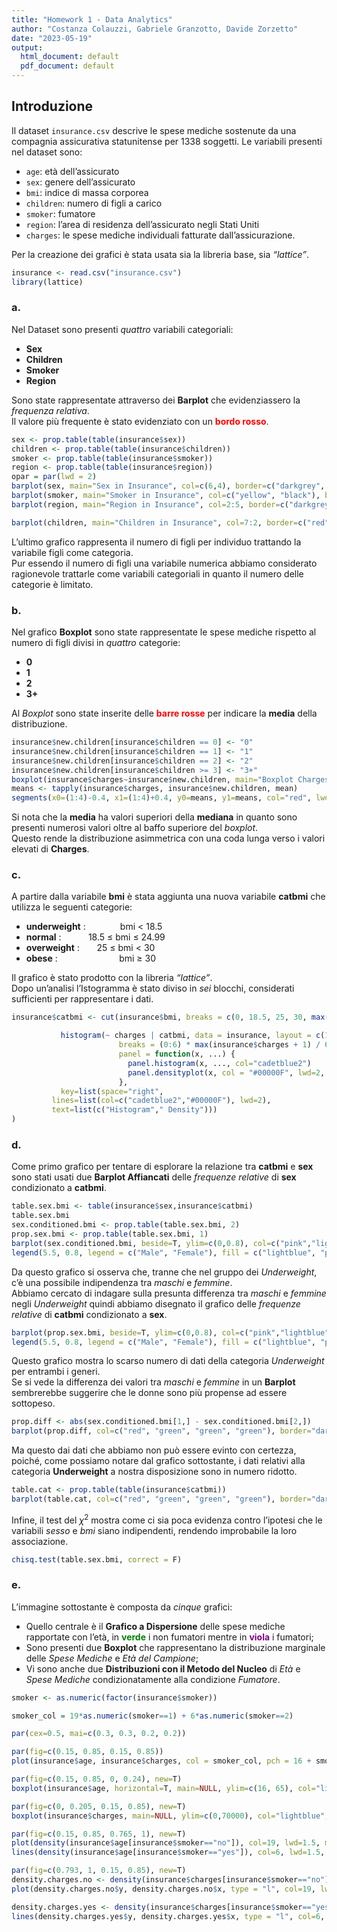 ```yaml
---
title: "Homework 1 - Data Analytics"
author: "Costanza Colauzzi, Gabriele Granzotto, Davide Zorzetto"
date: "2023-05-19"
output:
  html_document: default
  pdf_document: default
---
```


## Introduzione

Il dataset $\texttt{insurance.csv}$ descrive le spese mediche sostenute da una compagnia assicurativa statunitense per 1338 soggetti. Le variabili presenti nel dataset sono:

-   $\texttt{age}$: età dell'assicurato
-   $\texttt{sex}$: genere dell'assicurato
-   $\texttt{bmi}$: indice di massa corporea
-   $\texttt{children}$: numero di figli a carico
-   $\texttt{smoker}$: fumatore
-   $\texttt{region}$: l'area di residenza dell'assicurato negli Stati Uniti
-   $\texttt{charges}$: le spese mediche individuali fatturate dall'assicurazione.

Per la creazione dei grafici è stata usata sia la libreria base, sia *"lattice"*.

```r
insurance <- read.csv("insurance.csv")
library(lattice)
```

### a.

Nel Dataset sono presenti *quattro* variabili categoriali:

-   **Sex**
-   **Children**
-   **Smoker**
-   **Region**

Sono state rappresentate attraverso dei **Barplot** che evidenziassero la *frequenza relativa*.\
Il valore più frequente è stato evidenziato con un [**bordo rosso**]{style="color:red"}.

```r
sex <- prop.table(table(insurance$sex))
children <- prop.table(table(insurance$children))
smoker <- prop.table(table(insurance$smoker))
region <- prop.table(table(insurance$region))
opar = par(lwd = 2)
barplot(sex, main="Sex in Insurance", col=c(6,4), border=c("darkgrey", "red")) 
barplot(smoker, main="Smoker in Insurance", col=c("yellow", "black"), border=c("red", "darkgrey"))
barplot(region, main="Region in Insurance", col=2:5, border=c("darkgrey","darkgrey","red", "darkgrey"))

barplot(children, main="Children in Insurance", col=7:2, border=c("red", "darkgrey", "darkgrey", "darkgrey", "darkgrey", "darkgrey"))
```

L'ultimo grafico rappresenta il numero di figli per individuo trattando la variabile figli come categoria. \
Pur essendo il numero di figli una variabile numerica abbiamo considerato ragionevole trattarle come variabili categoriali in quanto il numero delle categorie è limitato.


### b.

Nel grafico **Boxplot** sono state rappresentate le spese mediche rispetto al numero di figli divisi in *quattro* categorie:

-   **0**
-   **1**
-   **2**
-   **3+**

Al *Boxplot* sono state inserite delle [**barre rosse**]{style="color:Red"} per indicare la **media** della distribuzione.

```r
insurance$new.children[insurance$children == 0] <- "0"
insurance$new.children[insurance$children == 1] <- "1"
insurance$new.children[insurance$children == 2] <- "2"
insurance$new.children[insurance$children >= 3] <- "3+"
boxplot(insurance$charges~insurance$new.children, main="Boxplot Charges/Children", xlab="Children", ylab="Charges", col="yellow", border="darkblue")
means <- tapply(insurance$charges, insurance$new.children, mean)
segments(x0=(1:4)-0.4, x1=(1:4)+0.4, y0=means, y1=means, col="red", lwd=2.5)

```

Si nota che la **media** ha valori superiori della **mediana** in quanto sono presenti numerosi valori oltre al baffo superiore del *boxplot*. \
Questo rende la distribuzione asimmetrica con una coda lunga verso i valori elevati di **Charges**.

### c.

A partire dalla variabile **bmi** è stata aggiunta una nuova variabile **catbmi** che utilizza le seguenti categorie:

-   **underweight** :              bmi $<$ 18.5
-   **normal** :           18.5 $\leq$ bmi $\leq$ 24.99
-   **overweight** :       25 $\leq$ bmi $<$ 30
-   **obese** :                         bmi $\geq$ 30

Il grafico è stato prodotto con la libreria *"lattice"*.\
Dopo un'analisi l'Istogramma è stato diviso in *sei* blocchi, considerati sufficienti per rappresentare i dati.

```r

insurance$catbmi <- cut(insurance$bmi, breaks = c(0, 18.5, 25, 30, max(insurance$bmi) + 1), labels = c("Underweight", "Normal", "Overweight", "Obese"))

           histogram(~ charges | catbmi, data = insurance, layout = c(1, 4),
                        breaks = (0:6) * max(insurance$charges + 1) / 6, aspect = 0.2, type = "density",
                        panel = function(x, ...) {
                          panel.histogram(x, ..., col="cadetblue2")
                          panel.densityplot(x, col = "#00000F", lwd=2, ...)
                        },
           key=list(space="right",
         lines=list(col=c("cadetblue2","#00000F"), lwd=2),
         text=list(c("Histogram"," Density")))
)
```

### d.

Come primo grafico per tentare di esplorare la relazione tra **catbmi** e **sex** sono stati usati due **Barplot Affiancati** delle *frequenze relative* di **sex** condizionato a **catbmi**.\

```r
table.sex.bmi <- table(insurance$sex,insurance$catbmi)
table.sex.bmi
sex.conditioned.bmi <- prop.table(table.sex.bmi, 2)
prop.sex.bmi <- prop.table(table.sex.bmi, 1)
barplot(sex.conditioned.bmi, beside=T, ylim=c(0,0.8), col=c("pink","lightblue","pink","lightblue","pink","lightblue","pink","lightblue"), main="Grafico a Barre Sex~Catbmi")
legend(5.5, 0.8, legend = c("Male", "Female"), fill = c("lightblue", "pink"))
```

Da questo grafico si osserva che, tranne che nel gruppo dei *Underweight*, c'è una possibile indipendenza tra *maschi* e *femmine*.\
Abbiamo cercato di indagare sulla presunta differenza tra *maschi* e *femmine* negli *Underweight* quindi abbiamo disegnato il grafico delle *frequenze relative* di **catbmi** condizionato a **sex**.\

```r
barplot(prop.sex.bmi, beside=T, ylim=c(0,0.8), col=c("pink","lightblue","pink","lightblue","pink","lightblue","pink","lightblue"), main="Grafico a Barre Catbmi~Sex")
legend(5.5, 0.8, legend = c("Male", "Female"), fill = c("lightblue", "pink"))
```

Questo grafico mostra lo scarso numero di dati della categoria *Underweight* per entrambi i generi.\
Se si vede la differenza dei valori tra *maschi* e *femmine* in un **Barplot** sembrerebbe suggerire che le donne sono più propense ad essere sottopeso.\

```r
prop.diff <- abs(sex.conditioned.bmi[1,] - sex.conditioned.bmi[2,])
barplot(prop.diff, col=c("red", "green", "green", "green"), border="darkgrey", main="Differenze tra Maschi e Femmine nel Grafico Sex~Catbmi")
```

Ma questo dai dati che abbiamo non può essere evinto con certezza, poiché, come possiamo notare dal grafico sottostante, i dati relativi alla categoria **Underweight** a nostra disposizione sono in numero ridotto.

```r

table.cat <- prop.table(table(insurance$catbmi))
barplot(table.cat, col=c("red", "green", "green", "green"), border="darkgrey", main="Distribuzione dei dati nelle varie categorie di Catbmi")
```

Infine, il test del $\chi^2$ mostra come ci sia poca evidenza contro l'ipotesi che le variabili *sesso* e *bmi* siano indipendenti, rendendo improbabile la loro associazione.

```r
chisq.test(table.sex.bmi, correct = F)
```

### e.

L'immagine sottostante è composta da *cinque* grafici:

- Quello centrale è il **Grafico a Dispersione** delle spese mediche rapportate con l'età, in <span style="color:green">**verde**</span> i non fumatori mentre in <span style="color:purple">**viola**</span> i fumatori;
- Sono presenti due **Boxplot** che rappresentano la distribuzione marginale delle *Spese Mediche* e *Età del Campione*;
- Vi sono anche due **Distribuzioni con il Metodo del Nucleo** di *Età* e *Spese Mediche* condizionatamente alla condizione *Fumatore*.

```r
smoker <- as.numeric(factor(insurance$smoker))

smoker_col = 19*as.numeric(smoker==1) + 6*as.numeric(smoker==2)

par(cex=0.5, mai=c(0.3, 0.3, 0.2, 0.2))

par(fig=c(0.15, 0.85, 0.15, 0.85))
plot(insurance$age, insurance$charges, col = smoker_col, pch = 16 + smoker, cex = 0.95, main=NULL, ylim=c(0,70000), xlim=c(16, 65), xaxt='n', yaxt='n')

par(fig=c(0.15, 0.85, 0, 0.24), new=T)
boxplot(insurance$age, horizontal=T, main=NULL, ylim=c(16, 65), col="lightblue", border="darkblue")

par(fig=c(0, 0.205, 0.15, 0.85), new=T)
boxplot(insurance$charges, main=NULL, ylim=c(0,70000), col="lightblue", border="darkblue")

par(fig=c(0.15, 0.85, 0.765, 1), new=T)
plot(density(insurance$age[insurance$smoker=="no"]), col=19, lwd=1.5, main="", xlim=c(16, 65), xaxt='n')
lines(density(insurance$age[insurance$smoker=="yes"]), col=6, lwd=1.5, main=NULL)

par(fig=c(0.793, 1, 0.15, 0.85), new=T)
density.charges.no <- density(insurance$charges[insurance$smoker=="no"])
plot(density.charges.no$y, density.charges.no$x, type = "l", col=19, lwd=1.5, main="", ylim=c(0,70000), yaxt='n')

density.charges.yes <- density(insurance$charges[insurance$smoker=="yes"])
lines(density.charges.yes$y, density.charges.yes$x, type = "l", col=6, lwd=1.5, main=NULL)

```

\
\
\
\
\
